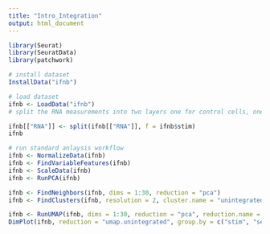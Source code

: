 ---
title: "Intro_Integration"
output: html_document
---

```{r}
library(Seurat)
library(SeuratData)
library(patchwork)
```

```{r}
# install dataset
InstallData("ifnb")
```

```{r}
# load dataset
ifnb <- LoadData("ifnb")
# split the RNA measurements into two layers one for control cells, one for stimulated cells

ifnb[["RNA"]] <- split(ifnb[["RNA"]], f = ifnb$stim)
ifnb
```
```{r}
# run standard anlaysis workflow
ifnb <- NormalizeData(ifnb)
ifnb <- FindVariableFeatures(ifnb)
ifnb <- ScaleData(ifnb)
ifnb <- RunPCA(ifnb)
```
```{r}
ifnb <- FindNeighbors(ifnb, dims = 1:30, reduction = "pca")
ifnb <- FindClusters(ifnb, resolution = 2, cluster.name = "unintegrated_clusters")
```
```{r}
ifnb <- RunUMAP(ifnb, dims = 1:30, reduction = "pca", reduction.name = "umap.unintegrated")
DimPlot(ifnb, reduction = "umap.unintegrated", group.by = c("stim", "seurat_clusters"))
```

